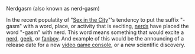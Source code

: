 Nerdgasm (also known as nerd-gasm)

In the recent populatity of "[[Sex in the City]]"'s tendency to put the suffix "-gasm" with a word, place, or activity that is exciting, [[nerds]] have placed the word "-gasm" with nerd. This word means something that would excite a [[nerd]], [[geek]], or [[fanboy]]. And example of this would be the announcing of a release date for a new [[video game console]], or a new scientific discovery.